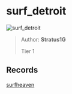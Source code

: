 
# surf_detroit

![surf_detroit](https://raw.githubusercontent.com/Sayt123/SurfMapPics/Maps-and-bonuses/csgo/surf_detroit.jpg)

> Author: **Stratus1G**
>
> Tier 1

## Records

[surfheaven](https://surfheaven.eu/map/surf_detroit)
